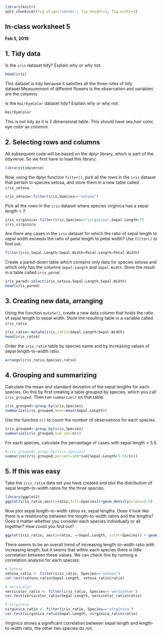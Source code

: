 ```r
library(knitr)
opts_chunk$set(fig.align="center", fig.height=3, fig.width=4)
```
## In-class worksheet 5
**Feb 5, 2019**

## 1. Tidy data

Is the `iris` dataset tidy? Explain why or why not.
```r
head(iris)
```
This dataset is tidy because it satisfies all the three rules of tidy dataset.Measurement of different flowers is the observation and variables are the columns.

Is the `HairEyeColor` dataset tidy? Explain why or why not.
```r
HairEyeColor
```
This is not tidy as it is 2 dimensional table. This should have sex,hair color, eye color as columns.

## 2. Selecting rows and columns
All subsequent code will be based on the dplyr library, which is part of the tidyverse. So we first have to load this library:
```r
library(tidyverse)
```

Now, using the dplyr function `filter()`, pick all the rows in the `iris` dataset that pertain to species setosa, and store them in a new table called `iris_setosa`.
```r
iris_setosa<-filter(iris,Species=="setosa")
```

Pick all the rows in the `iris` dataset where species virginica has a sepal length > 7.
```r
iris_virginica<-filter(iris,Species=="virginica",Sepal.Length>7)
iris_virginica
```

Are there any cases in the `iris` dataset for which the ratio of sepal length to sepal width exceeds the ratio of petal length to petal width? Use `filter()` to find out.
```r
filter(iris,Sepal.Length/Sepal.Width>Petal.Length/Petal.Width)
```


Create a pared-down table which contains only data for species setosa and which only has the columns `Sepal.Length` and `Sepal.Width`. Store the result in a table called `iris_pared`.
```r
iris_pared<-select(iris_setosa,Sepal.Length,Sepal.Width)
head(iris_pared)
```

## 3. Creating new data, arranging

Using the function `mutate()`, create a new data column that holds the ratio of sepal length to sepal width. Store the resulting table in a variable called `iris_ratio`.
```r
iris_ratio<-mutate(iris,ratio=Sepal.Length/Sepal.Width)
head(iris_ratio)
```

Order the `iris_ratio` table by species name and by increasing values of sepal length-to-width ratio.
```r
arrange(iris_ratio,Species,ratio)
```

## 4. Grouping and summarizing

Calculate the mean and standard deviation of the sepal lengths for each species. Do this by first creating a table grouped by species, which you call `iris_grouped`. Then run `summarize()` on that table.
```r
iris_grouped<-group_by(iris,Species)
summarize(iris_grouped,mean=mean(Sepal.Length))

```

Use the function `n()` to count the number of observations for each species.
```r
iris_grouped<-group_by(iris,Species)
summarize(iris_grouped,num_obs=n())

```

For each species, calculate the percentage of cases with sepal length > 5.5.
```r
#iris_grouped<-group_by(iris,Species)
summarize(iris_grouped,percent=100*sum(Sepal.Length>5.5)/n())

```


## 5. If this was easy

Take the `iris_ratio` data set you have created and plot the distribution of sepal length-to-width ratios for the three species.

```r
library(ggplot2)
ggplot(iris_ratio,aes(x=ratio,fill=Species))+geom_density(alpha=0.5)

```

Now plot sepal length-to-width ratios vs. sepal lengths. Does it look like there is a relationship between the length-to-width ratios and the lengths? Does it matter whether you consider each species individually or all together? How could you find out?
```r
ggplot(iris_ratio, aes(y=ratio, x=Sepal.Length, color=Species)) + geom_point()

```
There seems to be an overall trend of increasing length-to-width ratio with increasing length, but it
seems that within each species there is little correlation between these values. We can check this by
running a correlation analysis for each species:

```r
# Setosa
setosa_ratio <- filter(iris_ratio, Species=='setosa')
cor.test(setosa_ratio$Sepal.Length, setosa_ratio$ratio)
```

```r
# Versicolor
versicolor_ratio <- filter(iris_ratio, Species=='versicolor')
cor.test(versicolor_ratio$Sepal.Length, versicolor_ratio$ratio)
```

```r
# Virginica
virginica_ratio <- filter(iris_ratio, Species=='virginica')
cor.test(virginica_ratio$Sepal.Length, virginica_ratio$ratio)
```

Virginica shows a significant correlation between sepal length and length-to-width ratio, the other two
species do not.